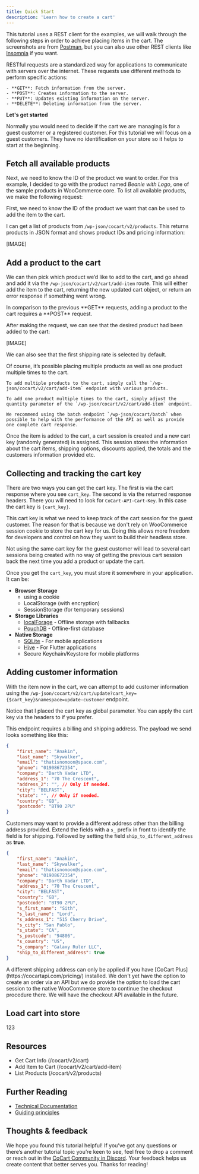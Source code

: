 ```yaml
---
title: Quick Start
description: 'Learn how to create a cart'
---
```


This tutorial uses a REST client for the examples, we will walk through the following steps in order to achieve placing items in the cart. The screenshots are from [Postman](https://www.postman.com/), but you can also use other REST clients like [Insomnia](https://insomnia.rest/) if you want.

<Info>
    RESTful requests are a standardized way for applications to communicate with servers over the internet. These requests use different methods to perform specific actions:

    - **GET**: Fetch information from the server.
    - **POST**: Creates information to the server.
    - **PUT**: Updates existing information on the server.
    - **DELETE**: Deleting information from the server.
</Info>

**Let's get started**

Normally you would need to decide if the cart we are managing is for a guest customer or a registered customer. For this tutorial we will focus on a guest customers. They have no identification on your store so it helps to start at the beginning.

## Fetch all available products

Next, we need to know the ID of the product we want to order. For this example, I decided to go with the product named *Beanie with Logo*, one of the sample products in WooCommerce core. To list all available products, we make the following request:

First, we need to know the ID of the product we want that can be used to add the item to the cart.

I can get a list of products from `/wp-json/cocart/v2/products`. This returns products in JSON format and shows product IDs and pricing information:

[IMAGE]

## Add a product to the cart

We can then pick which product we’d like to add to the cart, and go ahead and add it via the `/wp-json/cocart/v2/cart/add-item` route. This will either add the item to the cart, returning the new updated cart object, or return an error response if something went wrong.

<Tip>
    In comparison to the previous **GET** requests, adding a product to the cart requires a **POST** request.
</Tip>

After making the request, we can see that the desired product had been added to the cart:

[IMAGE]

We can also see that the first shipping rate is selected by default.

<Tip>
    Of course, it’s possible placing multiple products as well as one product multiple times to the cart.

    To add multiple products to the cart, simply call the `/wp-json/cocart/v2/cart/add-item` endpoint with various products.

    To add one product multiple times to the cart, simply adjust the quantity parameter of the `/wp-json/cocart/v2/cart/add-item` endpoint.

    We recommend using the batch endpoint `/wp-json/cocart/batch` when possible to help with the performance of the API as well as provide one complete cart response.
</Tip>

Once the item is added to the cart, a cart session is created and a new cart key (randomly generated) is assigned. This session stores the information about the cart items, shipping options, discounts applied, the totals and the customers information provided etc.

## Collecting and tracking the cart key

There are two ways you can get the cart key. The first is via the cart response where you see `cart_key`. The second is via the returned response headers. There you will need to look for `CoCart-API-Cart-Key`. In this case the cart key is `{cart_key}`.

This cart key is what we need to keep track of the cart session for the guest customer. The reason for that is because we don't rely on WooCommerce session cookie to store the cart key for us. Doing this allows more freedom for developers and control on how they want to build their headless store.

<Warning>
    Not using the same cart key for the guest customer will lead to several cart sessions being created with no way of getting the previous cart session back the next time you add a product or update the cart.
</Warning>

Once you get the `cart_key`, you must store it somewhere in your application. It can be:

- **Browser Storage**
    - using a cookie
    - LocalStorage (with encryption)
    - SessionStorage (for temporary sessions)
- **Storage Libraries**
    - [localForage](https://www.npmjs.com/package/localforage) - Offline storage with fallbacks
    - [PouchDB](https://pouchdb.com/) - Offline-first database
- **Native Storage**
    - [SQLite](https://www.sqlite.org/) - For mobile applications
    - [Hive](https://docs.hivedb.dev/) - For Flutter applications
    - Secure Keychain/Keystore for mobile platforms

## Adding customer information

With the item now in the cart, we can attempt to add customer information using the `/wp-json/cocart/v2/cart/update?cart_key={$cart_key}&namespace=update-customer` endpoint.

<Note>
    Notice that I placed the cart key as global parameter. You can apply the cart key via the headers to if you prefer.
</Note>

This endpoint requires a billing and shipping address. The payload we send looks something like this:

```json
{
    "first_name": "Anakin",
    "last_name": "Skywalker",
    "email": "thatisnomoon@space.com",
    "phone": "01908672354",
    "company": "Darth Vadar LTD",
    "address_1": "70 The Crescent",
    "address_2": "", // Only if needed.
    "city": "BELFAST",
    "state": "", // Only if needed.
    "country": "GB",
    "postcode": "BT90 2PU"
}
```

Customers may want to provide a different address other than the billing address provided. Extend the fields with a `s_` prefix in front to identify the field is for shipping. Followed by setting the field `ship_to_different_address` as **true**.

```json
{
    "first_name": "Anakin",
    "last_name": "Skywalker",
    "email": "thatisnomoon@space.com",
    "phone": "01908672354",
    "company": "Darth Vadar LTD",
    "address_1": "70 The Crescent",
    "city": "BELFAST",
    "country": "GB",
    "postcode": "BT90 2PU",
    "s_first_name": "Sith",
    "s_last_name": "Lord",
    "s_address_1": "515 Cherry Drive",
    "s_city": "San Pablo",
    "s_state": "CA",
    "s_postcode": "94806",
    "s_country": "US",
    "s_company": "Galaxy Ruler LLC",
    "ship_to_different_address": true
}
```

<Info>
    A different shipping address can only be applied if you have [CoCart Plus](https://cocartapi.com/pricing/) installed.
</Info>

<Warning>
    We don't yet have the option to create an order via an API but we do provide the option to load the cart session to the native WooCommerce store to continue the checkout procedure there. We will have the checkout API available in the future.
</Warning>

## Load cart into store

123

## Resources

- Get Cart Info (/cocart/v2/cart)
- Add Item to Cart (/cocart/v2/cart/add-item)
- List Products (/cocart/v2/products)

## Further Reading

- [Technical Documentation](/overview/standards)
- [Guiding principles](/documentation/developers/guides/guiding-principles)

## Thoughts & feedback

We hope you found this tutorial helpful! If you’ve got any questions or there’s another tutorial topic you’re keen to see, feel free to drop a comment or reach out in the [CoCart Community in Discord](https://cocartapi.com/community/?ref=mintlify). Your feedback helps us create content that better serves you. Thanks for reading!
